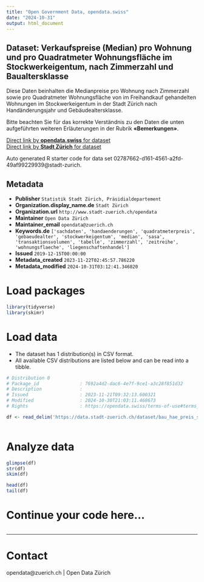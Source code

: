 ```yaml
---
title: "Open Government Data, opendata.swiss"
date: "2024-10-31"
output: html_document
---
```


## Dataset: Verkaufspreise (Median) pro Wohnung und pro Quadratmeter Wohnungsfläche im Stockwerkeigentum, nach Zimmerzahl und Baualtersklasse


Diese Daten beinhalten die Medianpreise pro Wohnung nach Zimmerzahl sowie pro Quadratmeter Wohnungsfläche von im Freihandkauf gehandelten Wohnungen im Stockwerkeigentum in der Stadt Zürich nach Handänderungsjahr und Gebäudealtersklasse.

Bitte beachten Sie für das korrekte Verständnis zu den Daten die unten aufgeführten weiteren Erläuterungen in der Rubrik **«Bemerkungen»**.



[Direct link by **opendata.swiss** for dataset](https://opendata.swiss/de/dataset/verkaufspreise-median-pro-wohnung-und-pro-quadratmeter-wohnungsflache-im-stockwerkeigentum-2009-3)<br>
[Direct link by **Stadt Zürich** for dataset](https://data.stadt-zuerich.ch/dataset/bau_hae_preis_stockwerkeigentum_zimmerzahl_gebaeudealter_od5156)

Auto generated R starter code for data set 02787662-d161-4561-a2fd-49af99229939@stadt-zurich.

## Metadata

- **Publisher** `Statistik Stadt Zürich, Präsidialdepartement`
- **Organization.display_name.de** `Stadt Zürich`
- **Organization.url** `http://www.stadt-zuerich.ch/opendata`
- **Maintainer** `Open Data Zürich`
- **Maintainer_email** `opendata@zuerich.ch`
- **Keywords.de** `['sachdaten', 'handaenderungen', 'quadratmeterpreis', 'gebaeudealter', 'stockwerkeigentum', 'median', 'sasa', 'transaktionsvolumen', 'tabelle', 'zimmerzahl', 'zeitreihe', 'wohnungsflaeche', 'liegenschaftenhandel']`
- **Issued** `2019-12-15T00:00:00`
- **Metadata_created** `2023-11-22T02:45:57.786220`
- **Metadata_modified** `2024-10-31T03:12:41.346820`


# Load packages

```r

library(tidyverse)
library(skimr)

```

# Load data

-   The dataset has 1 distribution(s) in CSV format.
-   All available CSV distributions are listed below and can be read into a tibble.

```r

# Distribution 0
# Package_id               : 7692a4d2-dac6-4e7f-9ce1-a3c28f851d32
# Description              : 
# Issued                   : 2023-11-21T09:32:13.600321
# Modified                 : 2024-10-30T21:03:11.468673
# Rights                   : https://opendata.swiss/terms-of-use#terms_open

df <- read_delim('https://data.stadt-zuerich.ch/dataset/bau_hae_preis_stockwerkeigentum_zimmerzahl_gebaeudealter_od5156/download/BAU515OD5156.csv')



```

# Analyze data

```r

glimpse(df)
str(df)
skim(df)

head(df)
tail(df)

```

# Continue your code here...

```r

```

------------------------------------------------------------------------

# Contact

opendata@zuerich.ch | Open Data Zürich
